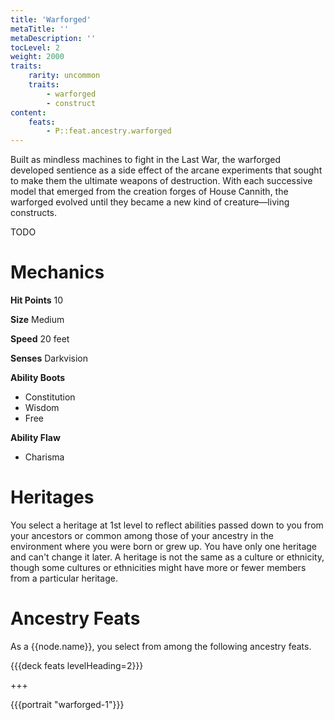 ```yaml
---
title: 'Warforged'
metaTitle: ''
metaDescription: ''
tocLevel: 2
weight: 2000
traits:
    rarity: uncommon
    traits:
        - warforged
        - construct
content:
    feats:
        - P::feat.ancestry.warforged
---
```


Built as mindless machines to fight in the Last War, the warforged developed sentience as a side effect of the arcane experiments that sought to make them the ultimate weapons of destruction. With each successive model that emerged from the creation forges of House Cannith, the warforged evolved until they became a new kind of creature—living constructs.

TODO

# Mechanics

**Hit Points** 10

**Size** Medium

**Speed** 20 feet

**Senses** Darkvision

**Ability Boots**

-   Constitution
-   Wisdom
-   Free

**Ability Flaw**

-   Charisma

# Heritages

You select a heritage at 1st level to reflect abilities passed down to you from your ancestors or common among those of your ancestry in the environment where you were born or grew up. You have only one heritage and can't change it later. A heritage is not the same as a culture or ethnicity, though some cultures or ethnicities might have more or fewer members from a particular heritage.

# Ancestry Feats

As a {{node.name}}, you select from among the following ancestry feats.

{{{deck feats levelHeading=2}}}

+++

{{{portrait "warforged-1"}}}